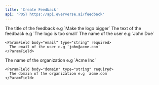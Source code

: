 ```yaml
---
title: 'Create Feedback'
api: 'POST https://api.eververse.ai/feedback'
---
```


<ParamField body="title" type="string" required>
  The title of the feedback e.g `Make the logo bigger`
</ParamField>

<ParamField body="text" type="string" required>
  The text of the feedback e.g `The logo is too small`
</ParamField>

<ParamField body="user" type="object">
  <Expandable title="properties">
    <ParamField body="name" type="string" required>
      The name of the user e.g `John Doe`
    </ParamField>

    <ParamField body="email" type="string" required>
      The email of the user e.g `john@acme.com`
    </ParamField>
  </Expandable>
</ParamField>

<ParamField body="organization" type="object">
  <Expandable title="properties">
    <ParamField body="name" type="string" required>
      The name of the organization e.g `Acme Inc`
    </ParamField>

    <ParamField body="domain" type="string" required>
      The domain of the organization e.g `acme.com`
    </ParamField>
  </Expandable>
</ParamField>